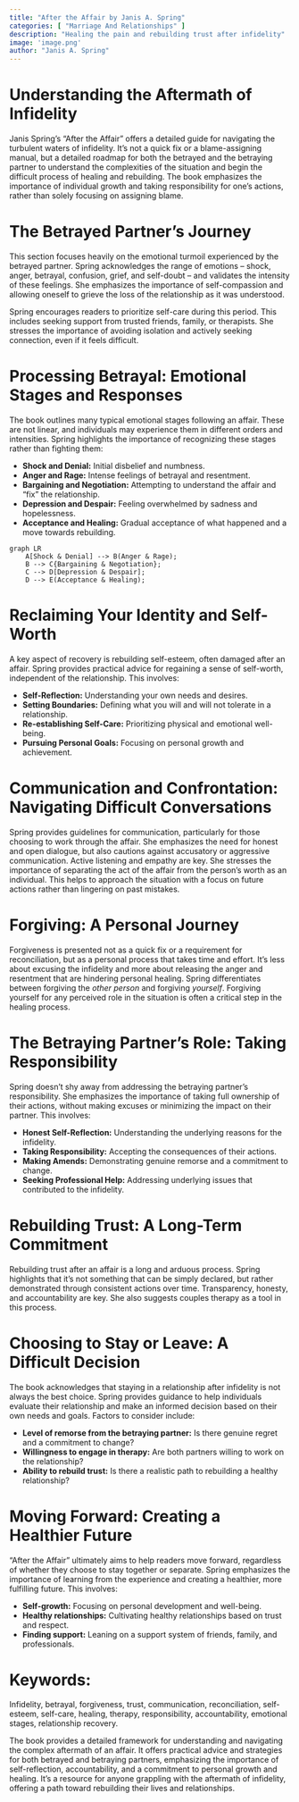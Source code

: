 ```yaml
---
title: "After the Affair by Janis A. Spring"
categories: [ "Marriage And Relationships" ]
description: "Healing the pain and rebuilding trust after infidelity"
image: 'image.png'
author: "Janis A. Spring"
---
```

# Understanding the Aftermath of Infidelity

Janis Spring's "After the Affair" offers a detailed guide for navigating the turbulent waters of infidelity.  It's not a quick fix or a blame-assigning manual, but a detailed roadmap for both the betrayed and the betraying partner to understand the complexities of the situation and begin the difficult process of healing and rebuilding.  The book emphasizes the importance of individual growth and taking responsibility for one's actions, rather than solely focusing on assigning blame.

# The Betrayed Partner's Journey

This section focuses heavily on the emotional turmoil experienced by the betrayed partner. Spring acknowledges the range of emotions – shock, anger, betrayal, confusion, grief, and self-doubt –  and validates the intensity of these feelings. She emphasizes the importance of self-compassion and allowing oneself to grieve the loss of the relationship as it was understood.

Spring encourages readers to prioritize self-care during this period. This includes seeking support from trusted friends, family, or therapists.  She stresses the importance of avoiding isolation and actively seeking connection, even if it feels difficult.


# Processing Betrayal:  Emotional Stages and Responses

The book outlines many typical emotional stages following an affair. These are not linear, and individuals may experience them in different orders and intensities.  Spring highlights the importance of recognizing these stages rather than fighting them:

* **Shock and Denial:** Initial disbelief and numbness.
* **Anger and Rage:** Intense feelings of betrayal and resentment.
* **Bargaining and Negotiation:** Attempting to understand the affair and "fix" the relationship.
* **Depression and Despair:** Feeling overwhelmed by sadness and hopelessness.
* **Acceptance and Healing:** Gradual acceptance of what happened and a move towards rebuilding.


```mermaid
graph LR
    A[Shock & Denial] --> B(Anger & Rage);
    B --> C{Bargaining & Negotiation};
    C --> D[Depression & Despair];
    D --> E(Acceptance & Healing);
```

#  Reclaiming Your Identity and Self-Worth

A key aspect of recovery is rebuilding self-esteem, often damaged after an affair. Spring provides practical advice for regaining a sense of self-worth, independent of the relationship. This involves:

* **Self-Reflection:** Understanding your own needs and desires.
* **Setting Boundaries:** Defining what you will and will not tolerate in a relationship.
* **Re-establishing Self-Care:** Prioritizing physical and emotional well-being.
* **Pursuing Personal Goals:** Focusing on personal growth and achievement.

#  Communication and Confrontation:  Navigating Difficult Conversations

Spring provides guidelines for communication, particularly for those choosing to work through the affair.  She emphasizes the need for honest and open dialogue, but also cautions against accusatory or aggressive communication.  Active listening and empathy are key. She stresses the importance of separating the act of the affair from the person's worth as an individual. This helps to approach the situation with a focus on future actions rather than lingering on past mistakes.

# Forgiving: A Personal Journey

Forgiveness is presented not as a quick fix or a requirement for reconciliation, but as a personal process that takes time and effort. It’s less about excusing the infidelity and more about releasing the anger and resentment that are hindering personal healing.  Spring differentiates between forgiving the *other person* and forgiving *yourself*.  Forgiving yourself for any perceived role in the situation is often a critical step in the healing process.


# The Betraying Partner's Role:  Taking Responsibility

Spring doesn't shy away from addressing the betraying partner's responsibility.  She emphasizes the importance of taking full ownership of their actions, without making excuses or minimizing the impact on their partner.  This involves:

* **Honest Self-Reflection:** Understanding the underlying reasons for the infidelity.
* **Taking Responsibility:** Accepting the consequences of their actions.
* **Making Amends:** Demonstrating genuine remorse and a commitment to change.
* **Seeking Professional Help:** Addressing underlying issues that contributed to the infidelity.


#  Rebuilding Trust:  A Long-Term Commitment

Rebuilding trust after an affair is a long and arduous process. Spring highlights that it's not something that can be simply declared, but rather demonstrated through consistent actions over time. Transparency, honesty, and accountability are key. She also suggests couples therapy as a tool in this process.


#  Choosing to Stay or Leave: A Difficult Decision

The book acknowledges that staying in a relationship after infidelity is not always the best choice. Spring provides guidance to help individuals evaluate their relationship and make an informed decision based on their own needs and goals.  Factors to consider include:

* **Level of remorse from the betraying partner:**  Is there genuine regret and a commitment to change?
* **Willingness to engage in therapy:**  Are both partners willing to work on the relationship?
* **Ability to rebuild trust:**  Is there a realistic path to rebuilding a healthy relationship?

#  Moving Forward:  Creating a Healthier Future

"After the Affair" ultimately aims to help readers move forward, regardless of whether they choose to stay together or separate. Spring emphasizes the importance of learning from the experience and creating a healthier, more fulfilling future. This involves:

* **Self-growth:** Focusing on personal development and well-being.
* **Healthy relationships:** Cultivating healthy relationships based on trust and respect.
* **Finding support:**  Leaning on a support system of friends, family, and professionals.

# Keywords:

Infidelity, betrayal, forgiveness, trust, communication, reconciliation, self-esteem, self-care, healing, therapy, responsibility, accountability, emotional stages, relationship recovery.


The book provides a detailed framework for understanding and navigating the complex aftermath of an affair. It offers practical advice and strategies for both betrayed and betraying partners, emphasizing the importance of self-reflection, accountability, and a commitment to personal growth and healing. It's a resource for anyone grappling with the aftermath of infidelity, offering a path toward rebuilding their lives and relationships.

